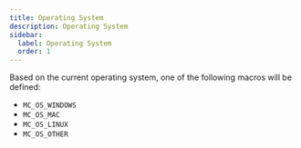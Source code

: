 ```yaml
---
title: Operating System
description: Operating System
sidebar:
  label: Operating System
  order: 1
---
```


Based on the current operating system, one of the following macros will be defined:

- `MC_OS_WINDOWS`
- `MC_OS_MAC`
- `MC_OS_LINUX`
- `MC_OS_OTHER`